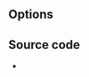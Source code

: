 {{Module|name=mod|type=Access demux|first_version=0.7.1|description=[[MOD]] demuxer (libmodplug)}}

== Options ==
<onlyinclude>{{Option
|name=mod-noisereduction
|value=boolean
|default=enabled
|description=Enable noise reduction algorithm.
}}
{{Option
|name=mod-reverb
|value=boolean
|default=disabled
|description=Enable reverberation.
}}
{{Option
|name=mod-reverb-level
|value=integer
|default=0
|min=0
|max=100
|description=Reverberation level.
}}
{{Option
|name=mod-reverb-delay
|value=integer
|default=40
|min=0
|max=1000
|description=Reverberation delay, in [[wiktionary:ms|ms]]. Usual values are from 40 to 200ms.
}}
{{Option
|name=mod-megabass
|value=boolean
|default=disabled
|description=Enable megabass mode.
}}
{{Option
|name=mod-megabass-level
|value=integer
|default=0
|min=0
|max=100
|description=Megabass mode level.
}}
{{Option
|name=mod-megabass-range
|value=integer
|default=10
|min=10
|max=100
|description=Megabass mode cutoff frequency, in Hz. This is the maximum frequency for which the megabass effect applies.
}}
{{Option
|name=mod-surround
|value=boolean
|default=disabled
|description=Surround effect.
}}
{{Option
|name=mod-surround-level
|value=integer
|default=0
|min=0
|max=100
|description=Surround effect level.
}}
{{Option
|name=mod-surround-delay
|value=integer
|default=5
|min=0
|max=1000
|description=Surround delay, in [[wiktionary:ms|ms]]. Usual values are from 5 to 40 ms.
}}</onlyinclude>

== Source code ==
* {{VLCSourceFile|modules/demux/mod.c}}

{{Documentation footer}}